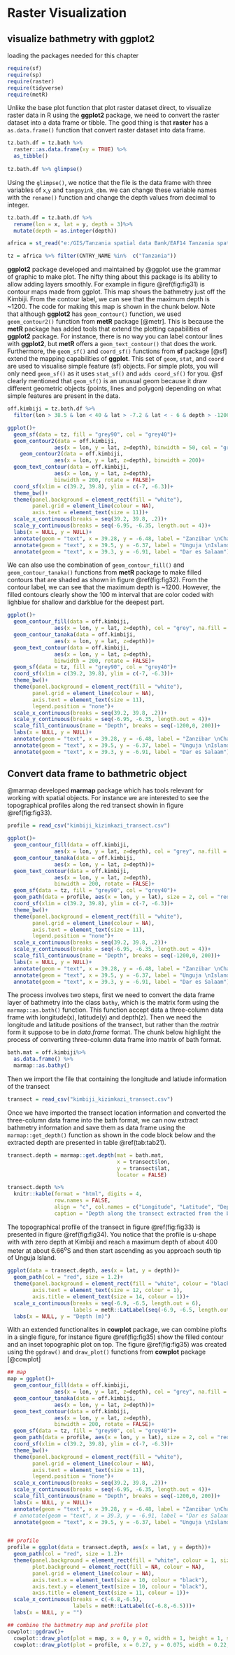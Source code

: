 # Raster Visualization {#rasterv}

## visualize bathmetry with ggplot2

loading the packages needed for this chapter

```r
require(sf)
require(sp)
require(raster)
require(tidyverse)
require(metR)
```

Unlike the base plot function that plot raster dataset direct, to visualize raster data in R using the **ggplot2** package, we need to convert the raster dataset into a data frame or tibble. The good thing is that **raster** has a `as.data.frame()` function that convert raster dataset into data frame.

```r
tz.bath.df = tz.bath %>% 
  raster::as.data.frame(xy = TRUE) %>%
  as_tibble()
  
tz.bath.df %>% glimpse()

```

Using the `glimpse()`, we notice that the file is the data frame with three variables of `x`,`y` and `tangayink_dbm`. we can change these variable names with the `rename()` function and change the depth values from decimal to integer.

```r
  
tz.bath.df = tz.bath.df %>% 
  rename(lon = x, lat = y, depth = 3)%>% 
  mutate(depth = as.integer(depth))
```

```r
africa = st_read("e:/GIS/Tanzania spatial data Bank/EAF14 Tanzania spatial datasets/africa/Spatial/AdmInfr/afcntry.shp")

tz = africa %>% filter(CNTRY_NAME %in%  c("Tanzania"))
```

**ggplot2** package developed and maintained by @ggplot use the grammar of graphic to make plot. The nifty thing about this package is its ability to allow adding layers smoothly. For example in figure \@ref(fig:fig31) is contour maps made from ggplot. This map shows the bathmetry just off the Kimbiji. From the contour label, we can see that the maximum depth is ~1200. The code for making this map is shown in the chunk below. Note that although **ggplot2**  has `geom_contour()` function, we used `geom_contour2()` function from **metR** package [@metr]. This is because the **metR** package has added tools that extend the plotting capabilities of **ggplot2** package. For instance, there is no way you can label contour lines with **ggplot2**, but **metR** offers a `geom_text_contour()` that does the work. Furthermore, the `geom_sf()` and `coord_sf()` functions from **sf** package [@sf] extend the mapping capabilities of **ggplot**. This set of `geom`, `stat`, and `coord` are used to visualise simple feature (sf) objects. For simple plots, you will only need `geom_sf()` as it uses `stat_sf()` and `adds coord_sf()` for you. @sf clearly mentioned that `geom_sf()` is an unusual geom because it draw different geometric objects (points, lines and polygon) depending on what simple features are present in the data. 

```r

off.kimbiji = tz.bath.df %>% 
  filter(lon > 38.5 & lon < 40 & lat > -7.2 & lat < - 6 & depth > -1200& depth < 0  )

ggplot()+
  geom_sf(data = tz, fill = "grey90", col = "grey40")+
  geom_contour2(data = off.kimbiji, 
               aes(x = lon, y = lat, z=depth), binwidth = 50, col = "grey")+
    geom_contour2(data = off.kimbiji, 
               aes(x = lon, y = lat, z=depth), binwidth = 200)+
  geom_text_contour(data = off.kimbiji, 
               aes(x = lon, y = lat, z=depth), 
               binwidth = 200, rotate = FALSE)+
  coord_sf(xlim = c(39.2, 39.8), ylim = c(-7, -6.3))+
  theme_bw()+
  theme(panel.background = element_rect(fill = "white"),
        panel.grid = element_line(colour = NA),
        axis.text = element_text(size = 11))+
  scale_x_continuous(breaks = seq(39.2, 39.8, .2))+
  scale_y_continuous(breaks = seq(-6.95, -6.35, length.out = 4))+
  labs(x = NULL, y = NULL)+
  annotate(geom = "text", x = 39.28, y = -6.48, label = "Zanzibar \nChannel")+
  annotate(geom = "text", x = 39.5, y = -6.37, label = "Unguja \nIsland")+
  annotate(geom = "text", x = 39.3, y = -6.91, label = "Dar es Salaam")
```
We can also use the combination of `geom_contour_fill()` and `geom_contour_tanaka()` functions from **metR** package to make filled contours that are shaded as shown in figure \@ref(fig:fig32). From the contour label, we can see that the maximum depth is ~1200. However, the filled contours clearly show the 100 m interval that are color coded with lighblue for shallow and darkblue for the deepest part. 

```r
ggplot()+
  geom_contour_fill(data = off.kimbiji, 
               aes(x = lon, y = lat, z=depth), col = "grey", na.fill = TRUE)+
  geom_contour_tanaka(data = off.kimbiji, 
               aes(x = lon, y = lat, z=depth))+
  geom_text_contour(data = off.kimbiji, 
               aes(x = lon, y = lat, z=depth), 
               binwidth = 200, rotate = FALSE)+
  geom_sf(data = tz, fill = "grey90", col = "grey40")+
  coord_sf(xlim = c(39.2, 39.8), ylim = c(-7, -6.3))+
  theme_bw()+
  theme(panel.background = element_rect(fill = "white"),
        panel.grid = element_line(colour = NA),
        axis.text = element_text(size = 11),
        legend.position = "none")+
  scale_x_continuous(breaks = seq(39.2, 39.8, .2))+
  scale_y_continuous(breaks = seq(-6.95, -6.35, length.out = 4))+
  scale_fill_continuous(name = "Depth", breaks = seq(-1200,0, 200))+
  labs(x = NULL, y = NULL)+
  annotate(geom = "text", x = 39.28, y = -6.48, label = "Zanzibar \nChannel")+
  annotate(geom = "text", x = 39.5, y = -6.37, label = "Unguja \nIsland")+
  annotate(geom = "text", x = 39.3, y = -6.91, label = "Dar es Salaam")
```

## Convert data frame to bathmetric object
@marmap developed **marmap** package which has tools relevant for working with spatial objects. For instance we are interested to see the topographical profiles along the red transect showin in figure \@ref(fig:fig33). 

```r
profile = read_csv("kimbiji_kizimkazi_transect.csv")

ggplot()+
  geom_contour_fill(data = off.kimbiji, 
               aes(x = lon, y = lat, z=depth), col = "grey", na.fill = TRUE)+
  geom_contour_tanaka(data = off.kimbiji, 
               aes(x = lon, y = lat, z=depth))+
  geom_text_contour(data = off.kimbiji, 
               aes(x = lon, y = lat, z=depth), 
               binwidth = 200, rotate = FALSE)+
  geom_sf(data = tz, fill = "grey90", col = "grey40")+
  geom_path(data = profile, aes(x = lon, y = lat), size = 2, col = "red")+
  coord_sf(xlim = c(39.2, 39.8), ylim = c(-7, -6.3))+
  theme_bw()+
  theme(panel.background = element_rect(fill = "white"),
        panel.grid = element_line(colour = NA),
        axis.text = element_text(size = 11),
        legend.position = "none")+
  scale_x_continuous(breaks = seq(39.2, 39.8, .2))+
  scale_y_continuous(breaks = seq(-6.95, -6.35, length.out = 4))+
  scale_fill_continuous(name = "Depth", breaks = seq(-1200,0, 200))+
  labs(x = NULL, y = NULL)+
  annotate(geom = "text", x = 39.28, y = -6.48, label = "Zanzibar \nChannel")+
  annotate(geom = "text", x = 39.5, y = -6.37, label = "Unguja \nIsland")+
  annotate(geom = "text", x = 39.3, y = -6.91, label = "Dar es Salaam")
```

The process involves two steps, first we need to convert the data frame layer of bathmetry into the class `bathy`, which is the matrix form using the `marmap::as.bath()` function. This function accept data a three-column data frame with longitude(x), latitude(y) and depth(z). Then we need the longitude and latitude positions of the transect, but rather than the *matrix* form it suppose to be in *data.frame* format. The chunk below highlight the process of converting three-column data frame into matrix of bath format. 
```r
bath.mat = off.kimbiji%>%
  as.data.frame() %>%
  marmap::as.bathy()

```

Then we import the file that containing the longitude and latiude information of the transect
```r
transect = read_csv("kimbiji_kizimkazi_transect.csv")
```

Once we have imported the transect location information and converted the three-column data frame into the bath format, we can now extract bathmetry information and save them as data frame using the `marmap::get_depth()` function as shown in the code block below and the extracted depth are presented in table \@ref(tab:tab21).

```r
transect.depth = marmap::get.depth(mat = bath.mat, 
                                   x = transect$lon, 
                                   y = transect$lat, 
                                   locator = FALSE)
```

```r
transect.depth %>% 
  knitr::kable(format = "html", digits = 4, 
               row.names = FALSE, 
               align = "c", col.names = c("Longitude", "Latitude", "Depth (m)"),
               caption = "Depth along the transect extracted from the bathmetry layer at each location")
```

The topographical profile of the transect in figure \@ref(fig:fig33) is presented in figure \@ref(fig:fig34). You notice that the profile is u-shape with with zero depth at Kimbiji and reach a maximum depth of about 400 meter at about 6.66^o^S and then start ascending as you approach south tip of Unguja Island. 

```r
ggplot(data = transect.depth, aes(x = lat, y = depth))+
  geom_path(col = "red", size = 1.2)+
  theme(panel.background = element_rect(fill = "white", colour = "black"),
        axis.text = element_text(size = 12, colour = 1), 
        axis.title = element_text(size = 14, colour = 1))+
  scale_x_continuous(breaks = seq(-6.9, -6.5, length.out = 6), 
                     labels = metR::LatLabel(seq(-6.9, -6.5, length.out = 6)))+
  labs(x = NULL, y = "Depth (m)")

```

With an extended functionalites in **cowplot** package, we can combine plofts in a single figure, for instance figure \@ref(fig:fig35) show the filled contour and an inset topographic plot on top. The figure \@ref(fig:fig35) was created using the `ggdraw()` and `draw_plot()` functions from **cowplot** package [@cowplot]

```r


## map
map = ggplot()+
  geom_contour_fill(data = off.kimbiji, 
               aes(x = lon, y = lat, z=depth), col = "grey", na.fill = TRUE)+
  geom_contour_tanaka(data = off.kimbiji, 
               aes(x = lon, y = lat, z=depth))+
  geom_text_contour(data = off.kimbiji, 
               aes(x = lon, y = lat, z=depth), 
               binwidth = 200, rotate = FALSE)+
  geom_sf(data = tz, fill = "grey90", col = "grey40")+
  geom_path(data = profile, aes(x = lon, y = lat), size = 2, col = "red")+
  coord_sf(xlim = c(39.2, 39.8), ylim = c(-7, -6.3))+
  theme_bw()+
  theme(panel.background = element_rect(fill = "white"),
        panel.grid = element_line(colour = NA),
        axis.text = element_text(size = 11),
        legend.position = "none")+
  scale_x_continuous(breaks = seq(39.2, 39.8, .2))+
  scale_y_continuous(breaks = seq(-6.95, -6.35, length.out = 4))+
  scale_fill_continuous(name = "Depth", breaks = seq(-1200,0, 200))+
  labs(x = NULL, y = NULL)+
  annotate(geom = "text", x = 39.28, y = -6.48, label = "Zanzibar \nChannel")+
  # annotate(geom = "text", x = 39.3, y = -6.91, label = "Dar es Salaam")+
  annotate(geom = "text", x = 39.5, y = -6.37, label = "Unguja \nIsland")


## profile
profile = ggplot(data = transect.depth, aes(x = lat, y = depth))+
  geom_path(col = "red", size = 1.2)+
  theme(panel.background = element_rect(fill = "white", colour = 1, size = 1),
        plot.background = element_rect(fill = NA, colour = NA),
        panel.grid = element_line(colour = NA),
        axis.text.x = element_text(size = 10, colour = "black"), 
        axis.text.y = element_text(size = 10, colour = "black"), 
        axis.title = element_text(size = 11, colour = 1))+
  scale_x_continuous(breaks = c(-6.8,-6.5), 
                     labels = metR::LatLabel(c(-6.8,-6.5)))+
  labs(x = NULL, y = "")

## combine the bathmetry map and profile plot
cowplot::ggdraw()+
  cowplot::draw_plot(plot = map, x = 0, y = 0, width = 1, height = 1, scale = 1)+
  cowplot::draw_plot(plot = profile, x = 0.27, y = 0.075, width = 0.22, height = 0.3)

```
